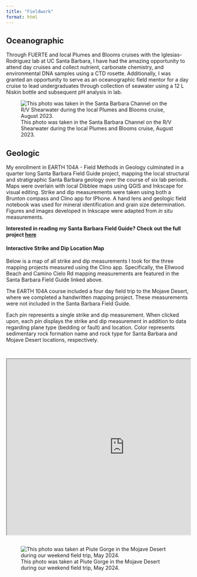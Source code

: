 ```yaml
---
title: "Fieldwork"
format: html
---
```


## Oceanographic
Through FUERTE and local Plumes and Blooms cruises with the Iglesias-Rodriguez lab at UC Santa Barbara, I have had the amazing opportunity to attend day cruises and collect nutrient, carbonate chemistry, and environmental DNA samples using a CTD rosette. Additionally, I was granted an opportunity to serve as an oceanographic field mentor for a day cruise to lead undergraduates through collection of seawater using a 12 L Niskin bottle and subsequent pH analysis in lab.

![This photo was taken in the Santa Barbara Channel on the R/V Shearwater during the local Plumes and Blooms cruise, August 2023.](images/boat.png)

## Geologic
My enrollment in EARTH 104A - Field Methods in Geology culminated in a quarter long Santa Barbara Field Guide project, mapping the local structural and stratigraphic Santa Barbara geology over the course of six lab periods. Maps were overlain with local Dibblee maps using QGIS and Inkscape for visual editing. Strike and dip measurements were taken using both a Brunton compass and Clino app for IPhone. A hand lens and geologic field notebook was used for mineral identification and grain size determination. Figures and images developed in Inkscape were adapted from *in situ* measurements.

**Interested in reading my Santa Barbara Field Guide? Check out the full project [here](images/104a_guide.pdf)**

#### Interactive Strike and Dip Location Map
Below is a map of all strike and dip measurements I took for the three mapping projects measured using the Clino app. Specifically, the Ellwood Beach and Camino Cielo Rd mapping measurements are featured in the Santa Barbara Field Guide linked above.

The EARTH 104A course included a four day field trip to the Mojave Desert, where we completed a handwritten mapping project. These measurements were not included in the Santa Barbara Field Guide.

Each pin represents a single strike and dip measurement. When clicked upon, each pin displays the strike and dip measurement in addition to data regarding plane type (bedding or fault) and location. Color represents sedimentary rock formation name and rock type for Santa Barbara and Mojave Desert locations, respectively. 

<div style="margin-top: 2em; overflow: hidden;">
  <iframe src="https://www.google.com/maps/d/u/0/embed?mid=1rhnMzM5WsfT2rC441702xA-zuFqWYRM&ehbc=2E312F" 
  width="640" 
  height="480"></iframe>
</div>

![This photo was taken at Piute Gorge in the Mojave Desert during our weekend field trip, May 2024.](images/mojave.png)